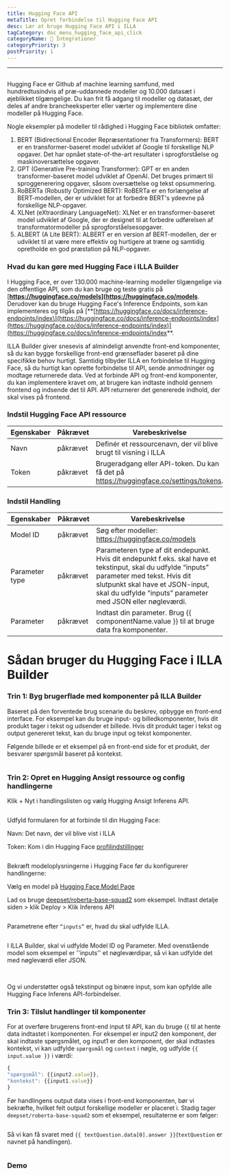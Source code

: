 ```yaml
---
title: Hugging Face API
metaTitle: Opret forbindelse til Hugging Face API
desc: Lær at bruge Hugging Face API i ILLA
tagCategory: doc_menu_hugging_face_api_click
categoryName: 🔨 Integrationer
categoryPriority: 3
postPriority: 1
---
```


* * *

## <h2 hidden>Hugging Face API</h2>

Hugging Face er Github af machine learning samfund, med hundredtusindvis af præ-uddannede modeller og 10.000 datasæt i øjeblikket tilgængelige. Du kan frit få adgang til modeller og datasæt, der deles af andre brancheeksperter eller værter og implementere dine modeller på Hugging Face.

Nogle eksempler på modeller til rådighed i Hugging Face bibliotek omfatter:

1.  BERT (Bidirectional Encoder Repræsentationer fra Transformers): BERT er en transformer-baseret model udviklet af Google til forskellige NLP opgaver. Det har opnået state-of-the-art resultater i sprogforståelse og maskinoversættelse opgaver.
2.  GPT (Generative Pre-training Transformer): GPT er en anden transformer-baseret model udviklet af OpenAI. Det bruges primært til sproggenerering opgaver, såsom oversættelse og tekst opsummering.
3.  RoBERTa (Robustly Optimized BERT): RoBERTa er en forlængelse af BERT-modellen, der er udviklet for at forbedre BERT's ydeevne på forskellige NLP-opgaver.
4.  XLNet (eXtraordinary LanguageNet): XLNet er en transformer-baseret model udviklet af Google, der er designet til at forbedre udførelsen af transformatormodeller på sprogforståelsesopgaver.
5.  ALBERT (A Lite BERT): ALBERT er en version af BERT-modellen, der er udviklet til at være mere effektiv og hurtigere at træne og samtidig opretholde en god præstation på NLP-opgaver.

### Hvad du kan gøre med Hugging Face i ILLA Builder

I Hugging Face, er over 130.000 machine-learning modeller tilgængelige via den offentlige API, som du kan bruge og teste gratis på \[**<https://huggingface.co/models>](<https://huggingface.co/models>**. Derudover kan du bruge Hugging Face's Inference Endpoints, som kan implementeres og tilgås på [\*\*\[https://huggingface.co/docs/inference-endpoints/index\](https://huggingface.co/docs/inference-endpoints/index](https://huggingface.co/docs/inference-endpoints/index)](<https://huggingface.co/docs/inference-endpoints/index>\*\*.

ILLA Builder giver snesevis af almindeligt anvendte front-end komponenter, så du kan bygge forskellige front-end grænseflader baseret på dine specifikke behov hurtigt. Samtidig tilbyder ILLA en forbindelse til Hugging Face, så du hurtigt kan oprette forbindelse til API, sende anmodninger og modtage returnerede data. Ved at forbinde API og front-end komponenter, du kan implementere kravet om, at brugere kan indtaste indhold gennem frontend og indsende det til API. API returnerer det genererede indhold, der skal vises på frontend.

### Indstil Hugging Face API ressource

| Egenskaber | Påkrævet | Varebeskrivelse                                                                         |
| ---------- | -------- | --------------------------------------------------------------------------------------- |
| Navn       | påkrævet | Definér et ressourcenavn, der vil blive brugt til visning i ILLA                        |
| Token      | påkrævet | Brugeradgang eller API-token. Du kan få det på https://huggingface.co/settings/tokens.  |

### Indstil Handling

| Egenskaber     | Påkrævet | Varebeskrivelse                                                                                                                                                                                                                               |
| -------------- | -------- | --------------------------------------------------------------------------------------------------------------------------------------------------------------------------------------------------------------------------------------------- |
| Model ID       | påkrævet | Søg efter modeller: https://huggingface.co/models                                                                                                                                                                                             |
| Parameter type | påkrævet | Parameteren type af dit endepunkt. Hvis dit endepunkt f.eks. skal have et tekstinput, skal du udfylde “inputs” parameter med tekst. Hvis dit slutpunkt skal have et JSON-input, skal du udfylde “inputs” parameter med JSON eller nøgleværdi. |
| Parameter      | påkrævet | Indtast din parameter. Brug {{ componentName.value }} til at bruge data fra komponenter.                                                                                                                                                      |

# Sådan bruger du Hugging Face i ILLA Builder

### Trin 1: Byg brugerflade med komponenter på ILLA Builder

Baseret på den forventede brug scenarie du beskrev, opbygge en front-end interface. For eksempel kan du bruge input- og billedkomponenter, hvis dit produkt tager i tekst og udsender et billede. Hvis dit produkt tager i tekst og output genereret tekst, kan du bruge input og tekst komponenter.

Følgende billede er et eksempel på en front-end side for et produkt, der besvarer spørgsmål baseret på kontekst.

<img src='https://cdn.illacloud.com/official-website/img/docs/connect/hfapi1.png' alt="" />

### Trin 2: Opret en Hugging Ansigt ressource og config handlingerne

Klik + Nyt i handlingslisten og vælg Hugging Ansigt Inferens API.

<img src='https://cdn.illacloud.com/official-website/img/docs/connect/hfapi2.png' alt="" />

Udfyld formularen for at forbinde til din Hugging Face:

Navn: Det navn, der vil blive vist i ILLA

Token: Kom i din Hugging Face [profilindstillinger]([https://huggingface.co/settings/tokens](https://huggingface.co/settings/tokens))

<img src='https://cdn.illacloud.com/official-website/img/docs/connect/hfapi3.png' alt="" />

Bekræft modeloplysningerne i Hugging Face før du konfigurerer handlingerne:

Vælg en model på [Hugging Face Model Page]([https://huggingface.co/models](https://huggingface.co/models))

Lad os bruge [deepset/roberta-base-squad2]([https://huggingface.co/deepset/roberta-base-squad2](https://huggingface.co/deepset/roberta-base-squad2)) som eksempel. Indtast detalje siden > klik Deploy > Klik Inferens API

<img src='https://cdn.illacloud.com/official-website/img/docs/connect/hfapi4.png' alt="" />

Parametrene efter `“inputs”` er, hvad du skal udfylde ILLA. 

<img src='https://cdn.illacloud.com/official-website/img/docs/connect/hfapi5.png' alt="" />

I ILLA Builder, skal vi udfylde Model ID og Parameter. Med ovenstående model som eksempel er ''inputs'' et nøgleværdipar, så vi kan udfylde det med nøgleværdi eller JSON. 

<img src='https://cdn.illacloud.com/official-website/img/docs/connect/hfapi6.png' alt="" />

<img src='https://cdn.illacloud.com/official-website/img/docs/connect/hfapi7.png' alt="" />

Og vi understøtter også tekstinput og binære input, som kan opfylde alle Hugging Face Inferens API-forbindelser.

### Trin 3: Tilslut handlinger til komponenter

For at overføre brugerens front-end input til API, kan du bruge {{ til at hente data indtastet i komponenten. For eksempel er input2 den komponent, der skal indtaste spørgsmålet, og input1 er den komponent, der skal indtastes kontekst, vi kan udfylde `spørgsmål` og `context` i nøgle, og udfylde `{{ input.value }}` i værdi:

```jsx
{
"spørgsmål": {{input2.value}},
"kontekst": {{input1.value}}
}
```

Før handlingens output data vises i front-end komponenten, bør vi bekræfte, hvilket felt output forskellige modeller er placeret i. Stadig tager `deepset/roberta-base-squad2` som et eksempel, resultaterne er som følger:

<img src='https://cdn.illacloud.com/official-website/img/docs/connect/hfapi8.png' alt="" />

Så vi kan få svaret med `{{ textQuestion.data[0].answer }}`(`textQuestion` er navnet på handlingen). 

<img src='https://cdn.illacloud.com/official-website/img/docs/connect/hfapi9.png' alt="" />

### Demo

<img src='https://cdn.illacloud.com/official-website/img/docs/connect/hfapi10.gif' alt="" />

<img src='https://cdn.illacloud.com/official-website/img/docs/connect/hfapi11.gif' alt="" />
